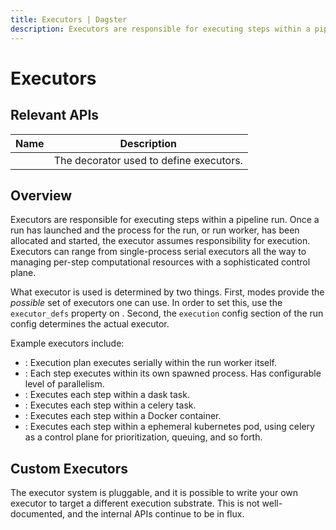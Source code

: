 ```yaml
---
title: Executors | Dagster
description: Executors are responsible for executing steps within a pipeline run.
---
```


# Executors

## Relevant APIs

| Name                                     | Description                             |
| ---------------------------------------- | --------------------------------------- |
| <PyObject object="executor" decorator /> | The decorator used to define executors. |

## Overview

Executors are responsible for executing steps within a pipeline run. Once a run has launched and the process for the run, or run worker, has been allocated and started, the executor assumes responsibility for execution. Executors can range from single-process serial executors all the way to managing per-step computational resources with a sophisticated control plane.

What executor is used is determined by two things. First, modes provide the _possible_ set of executors one can use. In order to set this, use the `executor_defs` property on <PyObject module="dagster" object="ModeDefinition" />. Second, the `execution` config section of the run config determines the actual executor.

Example executors include:

- <PyObject module="dagster" object="in_process_executor" />: Execution plan
  executes serially within the run worker itself.
- <PyObject module="dagster" object="multiprocess_executor" />: Each step
  executes within its own spawned process. Has configurable level of
  parallelism.
- <PyObject module="dagster_dask" object="dask_executor" />: Executes each step
  within a dask task.
- <PyObject module="dagster_celery" object="celery_executor" />: Executes each
  step within a celery task.
- <PyObject module="dagster_celery_docker" object="celery_docker_executor" />:
  Executes each step within a Docker container.
- <PyObject module="dagster_celery_k8s" object="celery_k8s_job_executor" />:
  Executes each step within a ephemeral kubernetes pod, using celery as a
  control plane for prioritization, queuing, and so forth.

## Custom Executors

The executor system is pluggable, and it is possible to write your own executor to target a different execution substrate. This is not well-documented, and the internal APIs continue to be in flux.
